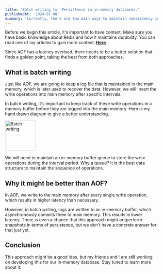 ```yaml
---
title: 'Batch writing for Persistence in in-memory databases.'
publishedAt: '2024-07-08'
summary: 'Currently, there are two main ways to maintain consistency in in-memory databases. We're exploring a third option. Let's discuss that in this article'
---
```


Before we begin this article, it's important to have context. Make sure you have basic knowledge about Redis and how it maintains durability. You can read one of my articles to gain more context: **[Here](https://www.harshbhat.me/blog/redis-persistance)**

Since AOF has a latency overload, there needs to be a better solution that finds a golden point, taking the best from both approaches.

## What is batch writing

Just like AOF, we are going to keep a log file that is maintained in the main memory, which is later used to recover the data. However, we will insert the write operations into main memory after specific intervals.

In batch writing, it's important to keep track of these write operations in a memory buffer before they are logged into the main memory. Here is my hand drawn diagram to give a better understanding.

<img src="https://raw.githubusercontent.com/harshsbhat/images/main/batch-writing.png" alt="Batch writing" height="100" />

We will need to maintain an in-memory buffer queue to store the write operations during the interval period. Why a queue? It is the best data structure to maintain the sequence of operations. 

## Why it might be better than AOF? 

In AOF, we write to the main memory after every single write operation, which results in higher latency than necessary.

However, in batch writing, logs are written to an in-memory buffer, which asynchronously commits them to main memory. This results in lower latency. There is even a chance that this approach might outperform snapshots in terms of persistence, but we don't have a concrete answer for that just yet.

## Conclusion

This approach might be a good idea, but my friends and I are still working on developing this for our in-memory database. Stay tuned to learn more about it.